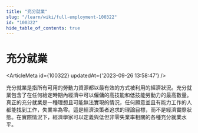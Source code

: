 ```yaml
---
title: "充分就業"
slug: "/learn/wiki/full-employment-100322"
id: "100322"
hide_table_of_contents: true
---
```



# 充分就業

<ArticleMeta id={100322} updatedAt={'2023-09-26 13:58:47'} />
<div className='border-solid border-b border-t-0 my-4 border-[var(--ifm-color-gray-300)]' />

充分就業是指所有可用的勞動力資源都以最有效的方式被利用的經濟狀況。充分就業包含了在任何給定時期內經濟中可以僱傭的高技能和低技能勞動力的最高數量。真正的充分就業是一種理想且可能無法實現的情況，任何願意並且有能力工作的人都能找到工作，失業率為零。這是經濟決策者追求的理論目標，而不是經濟實際狀態。在實際情況下，經濟學家可以定義與低但非零失業率相關的各種充分就業水平。
